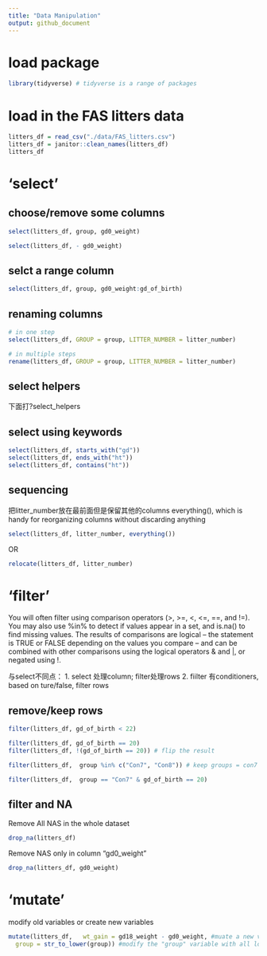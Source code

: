 ```yaml
---
title: "Data Manipulation"
output: github_document
---
```

# load package
```r
library(tidyverse) # tidyverse is a range of packages
```

# load in the FAS litters data
```r
litters_df = read_csv("./data/FAS_litters.csv")
litters_df = janitor::clean_names(litters_df)
litters_df
```

# 'select'

## choose/remove some columns

```r
select(litters_df, group, gd0_weight)

select(litters_df, - gd0_weight)

```

## selct a range column
```r
select(litters_df, group, gd0_weight:gd_of_birth)
```

## renaming columns
```r
# in one step
select(litters_df, GROUP = group, LITTER_NUMBER = litter_number)

# in multiple steps
rename(litters_df, GROUP = group, LITTER_NUMBER = litter_number)
```

## select helpers
下面打?select_helpers

## select using keywords
```r
select(litters_df, starts_with("gd"))
select(litters_df, ends_with("ht"))
select(litters_df, contains("ht"))
```

## sequencing
把litter_number放在最前面但是保留其他的columns
everything(), which is handy for reorganizing columns without discarding anything
```r
select(litters_df, litter_number, everything())

```

OR
```r
relocate(litters_df, litter_number)

```

# 'filter'
You will often filter using comparison operators (>, >=, <, <=, ==, and !=). You may also use %in% to detect if values appear in a set, and is.na() to find missing values. The results of comparisons are logical – the statement is TRUE or FALSE depending on the values you compare – and can be combined with other comparisons using the logical operators & and |, or negated using !.

与select不同点：
1. select 处理column; filter处理rows
2. fiilter 有conditioners, based on ture/false, filter rows

## remove/keep rows

```r
filter(litters_df, gd_of_birth < 22)
```

```r
filter(litters_df, gd_of_birth == 20)
filter(litters_df, !(gd_of_birth == 20)) # flip the result
```

```r
filter(litters_df,  group %in% c("Con7", "Con8")) # keep groups = con7 or con8 

```
```r
filter(litters_df,  group == "Con7" & gd_of_birth == 20)
```

## filter and NA
Remove All NAS in the whole dataset
```r
drop_na(litters_df)
```
Remove NAS only in column "gd0_weight"
```r
drop_na(litters_df, gd0_weight) 
```
# 'mutate'

modify old variables or create new variables
```r
mutate(litters_df,   wt_gain = gd18_weight - gd0_weight, #muate a new variable#
  group = str_to_lower(group)) #modify the "group" variable with all lower cases
```

